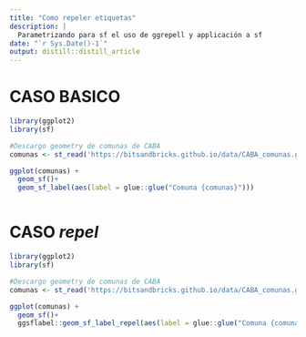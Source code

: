 ```yaml
---
title: "Como repeler etiquetas"
description: |
  Parametrizando para sf el uso de ggrepell y applicación a sf
date: "`r Sys.Date()-1`"
output: distill::distill_article
---
```




# CASO BASICO
```r
library(ggplot2)
library(sf)

#Descargo geometry de comunas de CABA
comunas <- st_read('https://bitsandbricks.github.io/data/CABA_comunas.geojson')

ggplot(comunas) +
  geom_sf()+ 
  geom_sf_label(aes(label = glue::glue("Comuna {comunas}")))



```

# CASO _repel_


```r
library(ggplot2)
library(sf)

#Descargo geometry de comunas de CABA
comunas <- st_read('https://bitsandbricks.github.io/data/CABA_comunas.geojson')

ggplot(comunas) +
  geom_sf()+ 
  ggsflabel::geom_sf_label_repel(aes(label = glue::glue("Comuna {comunas}")))



```



